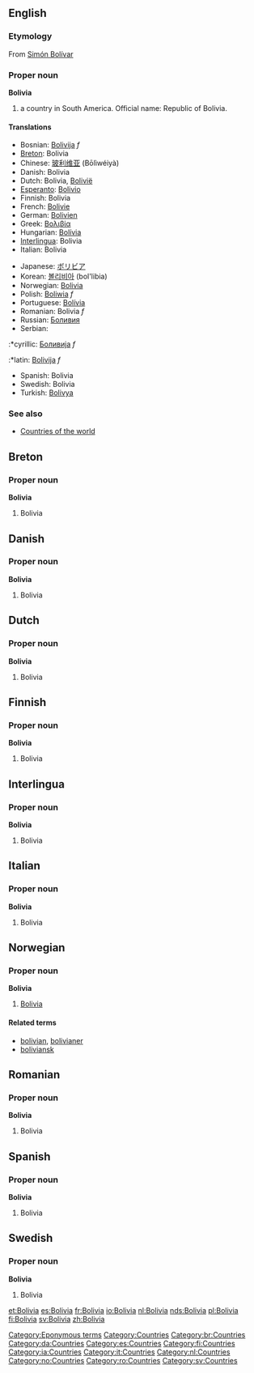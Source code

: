 ==English==
===Etymology===
From [[w:Simón Bolívar|Simón Bolívar]]
===Proper noun===
'''Bolivia'''

# a country in South America. Official name: Republic of Bolivia.

====Translations====
{{top}}
*Bosnian: [[Bolivija]] ''f''
*[[Breton]]: Bolivia
*Chinese: [[玻利维亚]] (Bōlìwéiyà)
*Danish: Bolivia
*Dutch: Bolivia, [[Bolivië]]
*[[Esperanto]]: [[Bolivio]]
*Finnish: Bolivia
*French: [[Bolivie]]
*German: [[Bolivien]]
*Greek: [[Βολιβία]]
*Hungarian: [[Bolívia]]
*[[Interlingua]]: Bolivia
*Italian: Bolivia
{{mid}}
*Japanese: [[ボリビア]]
*Korean: [[볼리비아]] (bol'libia)
*Norwegian: [[#Norwegian|Bolivia]]
*Polish: [[Boliwia]] ''f''
*Portuguese: [[Bolívia]]
*Romanian: Bolivia ''f''
*Russian: [[Боливия]]
*Serbian:
:*cyrillic: [[Боливија]] ''f''
:*latin: [[Bolivija]] ''f''
*Spanish: Bolivia
*Swedish: Bolivia
*Turkish: [[Bolivya]]
{{bottom}}

===See also===
*[[Countries of the world]]

[[Category:Eponymous terms]]
[[Category:Countries]]

==Breton==
===Proper noun===
'''Bolivia'''
#Bolivia

==Danish==
===Proper noun===
'''Bolivia'''
#Bolivia

==Dutch==
===Proper noun===
'''Bolivia'''
#Bolivia

==Finnish==
===Proper noun===
'''Bolivia'''
#Bolivia

==Interlingua==
===Proper noun===
'''Bolivia'''
#Bolivia

==Italian==
===Proper noun===
'''Bolivia'''
#Bolivia

==Norwegian==
===Proper noun===
'''Bolivia'''
#[[#English|Bolivia]]
====Related terms====
*[[bolivian]], [[bolivianer]]
*[[boliviansk]]

==Romanian==
===Proper noun===
'''Bolivia'''
#Bolivia

==Spanish==
===Proper noun===
'''Bolivia'''
#Bolivia

==Swedish==
===Proper noun===
'''Bolivia'''
#Bolivia

[[Category:br:Countries]]
[[Category:da:Countries]]
[[Category:es:Countries]]
[[Category:fi:Countries]]
[[Category:ia:Countries]]
[[Category:it:Countries]]
[[Category:nl:Countries]]
[[Category:no:Countries]]
[[Category:ro:Countries]]
[[Category:sv:Countries]]

[[et:Bolivia]]
[[es:Bolivia]]
[[fr:Bolivia]]
[[io:Bolivia]]
[[nl:Bolivia]]
[[nds:Bolivia]]
[[pl:Bolivia]]
[[fi:Bolivia]]
[[sv:Bolivia]]
[[zh:Bolivia]]